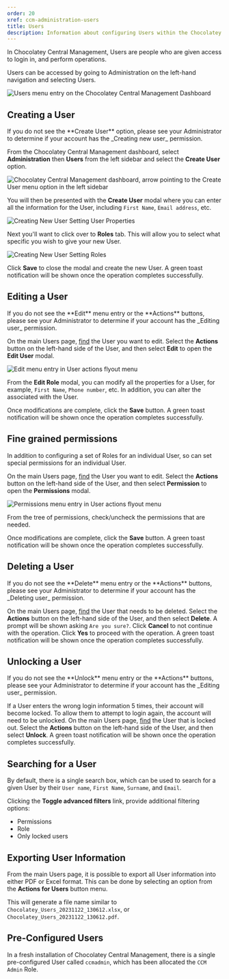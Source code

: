 ```yaml
---
order: 20
xref: ccm-administration-users
title: Users
description: Information about configuring Users within the Chocolatey Central Management Administration section
---
```


In Chocolatey Central Management, Users are people who are given access to login in, and perform operations.

Users can be accessed by going to Administration on the left-hand navigation and selecting Users.

![Users menu entry on the Chocolatey Central Management Dashboard](https://img.chocolatey.org/docs/ccm-playwright/dashboard/left-menu-users.png)

## Creating a User

<Callout type="info">
    If you do not see the **Create User** option, please see your Administrator to determine if your account has the _Creating new user_ permission.
</Callout>

From the Chocolatey Central Management dashboard, select **Administration** then **Users** from the left sidebar and select the **Create User** option.

![Chocolatey Central Management dashboard, arrow pointing to the Create User menu option in the left sidebar](https://img.chocolatey.org/docs/ccm-playwright/dashboard/left-menu-create-user.png)

You will then be presented with the **Create User** modal where you can enter all the information for the User, including `First Name`, `Email address`, etc.

![Creating New User Setting User Properties](https://img.chocolatey.org/docs/ccm-playwright/administration/users/modal-new-user-tab-information.png)

Next you'll want to click over to **Roles** tab. This will allow you to select what specific <Xref title="Roles" value="ccm-administration-roles" /> you wish to give your new User.

![Creating New User Setting Roles](https://img.chocolatey.org/docs/ccm-playwright/administration/users/modal-new-user-tab-roles.png)

Click **Save** to close the modal and create the new User.
A green toast notification will be shown once the operation completes successfully.

## Editing a User

<Callout type="info">
    If you do not see the **Edit** menu entry or the **Actions** buttons, please see your Administrator to determine if your account has the _Editing user_ permission.
</Callout>

On the main Users page, [find](#searching-for-a-user) the User you want to edit.
Select the **Actions** button on the left-hand side of the User, and then select **Edit** to open the **Edit User** modal.

![Edit menu entry in User actions flyout menu](https://img.chocolatey.org/docs/ccm-playwright/administration/users/table-row-button-action-dropdown-menu-edit.png)

From the **Edit Role** modal, you can modify all the properties for a User, for example, `First Name`, `Phone number`, etc. In addition, you can alter the <Xref title="Roles" value="ccm-administration-roles" /> associated with the User.

Once modifications are complete, click the **Save** button.
A green toast notification will be shown once the operation completes successfully.

## Fine grained permissions

In addition to configuring a set of Roles for an individual User, so can set special permissions for an individual User.

On the main Users page, [find](#searching-for-a-user) the User you want to edit.
Select the **Actions** button on the left-hand side of the User, and then select **Permission** to open the **Permissions** modal.

![Permissions menu entry in User actions flyout menu](https://img.chocolatey.org/docs/ccm-playwright/administration/users/modal-permissions.png)

From the tree of permissions, check/uncheck the permissions that are needed.

Once modifications are complete, click the **Save** button.
A green toast notification will be shown once the operation completes successfully.

## Deleting a User

<Callout type="info">
    If you do not see the **Delete** menu entry or the **Actions** buttons, please see your Administrator to determine if your account has the _Deleting user_ permission.
</Callout>

On the main Users page, [find](#searching-for-a-user) the User that needs to be deleted.
Select the **Actions** button on the left-hand side of the User, and then select **Delete**.
A prompt will be shown asking `Are you sure?`.
Click **Cancel** to not continue with the operation.
Click **Yes** to proceed with the operation.
A green toast notification will be shown once the operation completes successfully.

## Unlocking a User

<Callout type="info">
    If you do not see the **Unlock** menu entry or the **Actions** buttons, please see your Administrator to determine if your account has the _Editing user_ permission.
</Callout>

If a User enters the wrong login information 5 times, their account will become locked.
To allow them to attempt to login again, the account will need to be unlocked.
On the main Users page, [find](#searching-for-a-user) the User that is locked out.
Select the **Actions** button on the left-hand side of the User, and then select **Unlock**.
A green toast notification will be shown once the operation completes successfully.

## Searching for a User

By default, there is a single search box, which can be used to search for a given User by their `User name`, `First Name`, `Surname`, and `Email`.

Clicking the **Toggle advanced filters** link, provide additional filtering options:

- Permissions
- Role
- Only locked users

## Exporting User Information

From the main Users page, it is possible to export all User information into either PDF or Excel format.
This can be done by selecting an option from the **Actions for Users** button menu.

This will generate a file name similar to `Chocolatey_Users_20231122_130612.xlsx`, or `Chocolatey_Users_20231122_130612.pdf`.

## Pre-Configured Users

In a fresh installation of Chocolatey Central Management, there is a single pre-configured User called `ccmadmin`, which has been allocated the `CCM Admin` Role.
